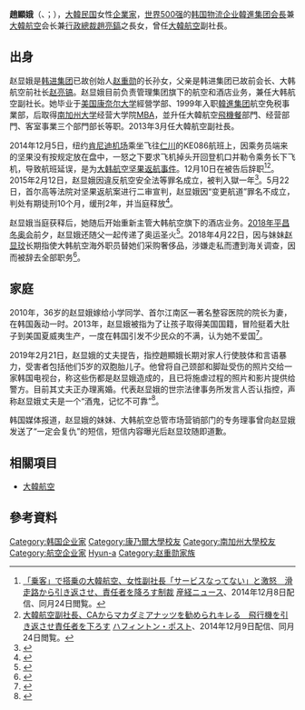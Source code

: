 {{Infobox Korean name
| hangul  = 조현아
| hanja   = 趙顯娥
| rr      = Jo Hyeona
| mr      = Cho Hyŏna
| image   = 
| caption = 
}}

'''趙顯娥'''（{{lang-ko|조현아}}、{{lang-en|Heather Cho}}；{{bd|1974年|10月5日| | |catIdx= Cho Hyun-a}}），[[大韓民国|大韓民国]]女性[[企業家|企業家]]，[[世界500强|世界500强]]的[[韩国|韩国]][[物流|物流]][[企业|企业]][[韓進集团|韓進集团]][[会長|会長]]兼[[大韓航空|大韓航空]]会长兼[[行政總裁|行政總裁]][[趙亮鎬|趙亮鎬]]之長女，曾任[[大韓航空|大韓航空]]副社長。

== 出身 ==
赵显娥是[[韩进集团|韩进集团]]已故创始人[[赵重勋|赵重勋]]的长孙女，父亲是韩进集团已故前会长、大韩航空前社长[[赵亮镐|赵亮镐]]。赵显娥目前负责管理集团旗下的航空和酒店业务，兼任大韩航空副社长。她毕业于[[美国|美国]][[康奈尔大学|康奈尔大学]]經營学部、1999年入职[[韓進集团|韓進集团]]航空免税事業部，后取得[[南加州大学|南加州大学]]经营大学院[[MBA|MBA]]，並升任大韓航空[[飛機餐|飛機餐]]部門、经营部門、客室事業三个部門部长等职。2013年3月任大韓航空副社長。

2014年12月5日，纽约[[肯尼迪机场|肯尼迪机场]]乘坐飞往[[仁川|仁川]]的KE086航班上，因乘务员端来的坚果没有按规定放在盘中，一怒之下要求飞机掉头开回登机口并勒令乘务长下飞机，导致航班延误，是为[[大韩航空坚果返航事件|大韩航空坚果返航事件]]。12月10日在被告后辞职<ref>[http://www.sankei.com/world/news/141208/wor1412080027-n1.html 「乗客」で搭乗の大韓航空、女性副社長「サービスなってない」と激怒　滑走路から引き返させ、責任者を降ろす制裁] {{Wayback|url=http://www.sankei.com/world/news/141208/wor1412080027-n1.html |date=20141228180851 }} [[産経ニュース|産経ニュース]]、2014年12月8日配信、同月24日閲覧。</ref><ref name="huffingtonpost">[http://www.huffingtonpost.jp/2014/12/08/korean-air_n_6291720.html 大韓航空副社長、CAからマカダミアナッツを勧められキレる　飛行機を引き返させ責任者を下ろす] {{Wayback|url=http://www.huffingtonpost.jp/2014/12/08/korean-air_n_6291720.html |date=20141231075901 }} [[ハフィントン・ポスト|ハフィントン・ポスト]]、2014年12月9日配信、同月24日閲覧。</ref>。2015年2月12日，赵显娥因違反航空安全法等罪名成立，被判入獄一年<ref>{{cite news |title=大韓航空「果仁風波」　前副社長趙顯娥判監1年 |newspaper=[[香港電台|香港電台]] |date=2015-02-12 |url=https://hk.news.yahoo.com/%E5%A4%A7%E9%9F%93%E8%88%AA%E7%A9%BA-%E6%9E%9C%E4%BB%81%E9%A2%A8%E6%B3%A2-%E5%89%8D%E5%89%AF%E7%A4%BE%E9%95%B7%E8%B6%99%E9%A1%AF%E5%A8%A5%E5%88%A4%E7%9B%A31%E5%B9%B4-082400862.html |author= |accessdate=2015-02-12 |archive-date=2015-02-12 |archive-url=https://web.archive.org/web/20150212105902/https://hk.news.yahoo.com/%E5%A4%A7%E9%9F%93%E8%88%AA%E7%A9%BA-%E6%9E%9C%E4%BB%81%E9%A2%A8%E6%B3%A2-%E5%89%8D%E5%89%AF%E7%A4%BE%E9%95%B7%E8%B6%99%E9%A1%AF%E5%A8%A5%E5%88%A4%E7%9B%A31%E5%B9%B4-082400862.html |dead-url=no }}</ref>。5月22日，首尔高等法院对坚果返航案进行二审宣判，赵显娥因“变更航道”罪名不成立，判处有期徒刑10个月，缓刑2年，并当庭释放<ref>{{cite news|url=http://news.ifeng.com/a/20150523/43819223_0.shtml|title=“坚果返航”二审 赵显娥被判缓刑|publisher=新闻晨报|date=2015年5月23日|accessdate=2015年5月23日|archive-date=2016年8月11日|archive-url=https://web.archive.org/web/20160811160120/http://news.ifeng.com/a/20150523/43819223_0.shtml|dead-url=no}}</ref>。

赵显娥当庭获释后，她随后开始重新主管大韩航空旗下的酒店业务。[[2018年平昌冬奥会|2018年平昌冬奥会]]前夕，赵显娥还随父一起传递了奥运圣火<ref>{{cite news|title=对下属泼水、让飞机返航 韩国“霸道千金”牵出社会难题|newspaper=人民网-国际频道|date=2018-04-20|url=http://world.people.com.cn/n1/2018/0420/c1002-29938689.html|author=夏雪|accessdate=2018-04-25|archive-date=2018-04-25|archive-url=https://web.archive.org/web/20180425183456/http://world.people.com.cn/n1/2018/0420/c1002-29938689.html|dead-url=no}}</ref>。2018年4月22日，因与妹妹[[赵显玟|赵显玟]]长期指使大韩航空海外职员替她们采购奢侈品，涉嫌走私而遭到海关调查，因而被辞去全部职务<ref>{{cite news |title=韩“任性两姐妹”被解除全部职务 父亲公开致歉 |newspaper=新华网 |date=2018-04-24 |url=http://www.xinhuanet.com/world/2018-04/24/c_129856996.htm |author= |accessdate=2018-04-25 |archive-date=2018-04-24 |archive-url=https://web.archive.org/web/20180424050520/http://www.xinhuanet.com/world/2018-04/24/c_129856996.htm |dead-url=no }}</ref>。

==家庭==
2010年，36岁的赵显娥嫁给小学同学、首尔江南区一著名整容医院的院长为妻，在韩国轰动一时。2013年，赵显娥被指为了让孩子取得美国国籍，冒险挺着大肚子到美国夏威夷生产，一度在韩国引发不少民众的不满，认为她不爱国<ref>{{cite news |title=逼飞机掉头将受调查 赵显娥曾被指不爱国 |newspaper=[[广州日报|广州日报]] |date=2014年12月10日 |url=http://pic.people.com.cn/n/2014/1210/c1016-26183917.html |author=熙怡 |accessdate=2015年2月20日 |archive-date=2015年2月20日 |archive-url=https://web.archive.org/web/20150220093715/http://pic.people.com.cn/n/2014/1210/c1016-26183917.html |dead-url=no }}</ref>。

2019年2月21日，赵显娥的丈夫提告，指控趙顯娥长期对家人行使肢体和言语暴力，受害者包括他们5岁的双胞胎儿子。他曾将自己颈部和脚趾受伤的照片交给一家韩国电视台，称这些伤都是赵显娥造成的，且已将施虐过程的照片和影片提供给警方。目前其丈夫正办理离婚。代表赵显娥的世宗法律事务所发言人否认指控，声称赵显娥丈夫是一个“酒鬼，记忆不可靠”<ref>{{Cite web |url=http://www.chinanews.com/gj/2019/02-22/8761462.shtml |title=大韩航空千金再涉案 丈夫控告其对家人施暴(图) |accessdate=2019-02-22 |archive-date=2019-02-22 |archive-url=https://web.archive.org/web/20190222141547/http://www.chinanews.com/gj/2019/02-22/8761462.shtml |dead-url=no }}</ref>。

韩国媒体报道，赵显娥的妹妹、大韩航空总管市场营销部门的专务理事{{ko-link|赵显玟|조현민 (기업인)}}曾向赵显娥发送了“一定会复仇”的短信，短信内容曝光后赵显玟随即道歉。

== 相關項目 ==
*[[大韓航空|大韓航空]]
 
== 參考資料 ==
<references />

{{韩进集团}}
{{大韩航空}}
{{Authority control}}

{{DEFAULTSORT:Cho Hyun-a}}
[[Category:韩国企业家|Category:韩国企业家]]
[[Category:康乃爾大學校友|Category:康乃爾大學校友]]
[[Category:南加州大學校友|Category:南加州大學校友]] 
[[Category:航空企业家|Category:航空企业家]]
[[Category:趙姓|Hyun-a]]
[[Category:赵重勋家族|Category:赵重勋家族]]